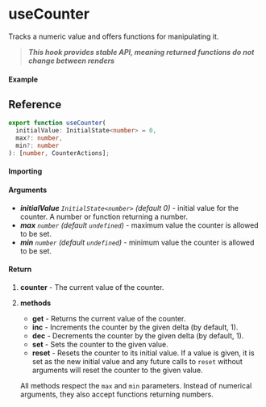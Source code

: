 
<Meta title="State/useCounter" component={Example} />

# useCounter

Tracks a numeric value and offers functions for manipulating it.

> **_This hook provides stable API, meaning returned functions do not change between renders_**

#### Example

<Canvas>
  <Story story={Example} inline />
</Canvas>

## Reference

```ts
export function useCounter(
  initialValue: InitialState<number> = 0,
  max?: number,
  min?: number
): [number, CounterActions];
```

#### Importing

<ImportPath />

#### Arguments

- _**initialValue**_ _`InitialState<number>` (default 0)_ - initial value for the counter. A number
  or function returning a number.
- _**max**_ _`number` (default `undefined`)_ - maximum value the counter is allowed to be set.
- _**min**_ _`number` (default `undefined`)_ - minimum value the counter is allowed to be set.

#### Return

1. **counter** - The current value of the counter.

2. **methods**

   - **get** - Returns the current value of the counter.
   - **inc** - Increments the counter by the given delta (by default, 1).
   - **dec** - Decrements the counter by the given delta (by default, 1).
   - **set** - Sets the counter to the given value.
   - **reset** - Resets the counter to its initial value. If a value is given, it
     is set as the new initial value and any future calls to `reset`
     without arguments will reset the counter to the given value.

   All methods respect the `max` and `min` parameters. Instead of numerical
   arguments, they also accept functions returning numbers.
